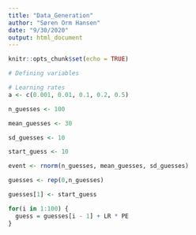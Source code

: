 ```yaml
---
title: "Data_Generation"
author: "Søren Orm Hansen"
date: "9/30/2020"
output: html_document
---
```


```r
knitr::opts_chunk$set(echo = TRUE)
```


```r
# Defining variables

# Learning rates
a <- c(0.001, 0.01, 0.1, 0.2, 0.5)

n_guesses <- 100

mean_guesses <- 30

sd_guesses <- 10

start_guess <- 10

event <- rnorm(n_guesses, mean_guesses, sd_guesses)

guesses <- rep(0,n_guesses)

guesses[1] <- start_guess

for(i in 1:100) {
  guess = guesses[i - 1] + LR * PE
}



```




